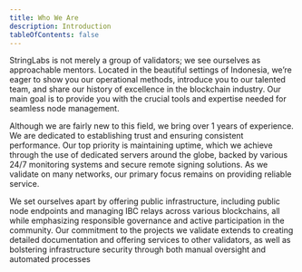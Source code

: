 ```yaml
---
title: Who We Are
description: Introduction
tableOfContents: false
---
```




StringLabs is not merely a group of validators; we see ourselves as approachable mentors. Located in the beautiful settings of Indonesia, we’re eager to show you our operational methods, introduce you to our talented team, and share our history of excellence in the blockchain industry. Our main goal is to provide you with the crucial tools and expertise needed for seamless node management.

Although we are fairly new to this field, we bring over 1 years of experience. We are dedicated to establishing trust and ensuring consistent performance. Our top priority is maintaining uptime, which we achieve through the use of dedicated servers around the globe, backed by various 24/7 monitoring systems and secure remote signing solutions. As we validate on many networks, our primary focus remains on providing reliable service.

We set ourselves apart by offering public infrastructure, including public node endpoints and managing IBC relays across various blockchains, all while emphasizing responsible governance and active participation in the community. Our commitment to the projects we validate extends to creating detailed documentation and offering services to other validators, as well as bolstering infrastructure security through both manual oversight and automated processes